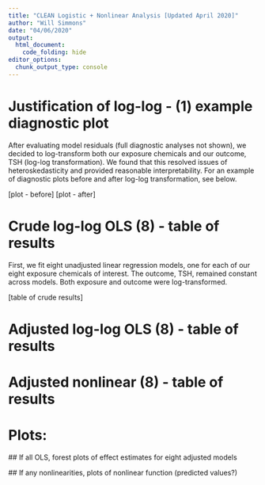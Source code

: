 ```yaml
---
title: "CLEAN Logistic + Nonlinear Analysis [Updated April 2020]"
author: "Will Simmons"
date: "04/06/2020"
output: 
  html_document:
    code_folding: hide
editor_options: 
  chunk_output_type: console
---
```


# Justification of log-log - (1) example diagnostic plot

After evaluating model residuals (full diagnostic analyses not shown), we decided to log-transform both our exposure chemicals and our outcome, TSH (log-log transformation). We found that this resolved issues of heteroskedasticity and provided reasonable interpretability. For an example of diagnostic plots before and after log-log transformation, see below.

[plot - before]
[plot - after]

# Crude log-log OLS (8) - table of results

First, we fit eight unadjusted linear regression models, one for each of our eight exposure chemicals of interest. The outcome, TSH, remained constant across models. Both exposure and outcome were log-transformed.

[table of crude results]

# Adjusted log-log OLS (8) - table of results

# Adjusted nonlinear (8) - table of results

# Plots:

  ## If all OLS, forest plots of effect estimates for eight adjusted models
  
  ## If any nonlinearities, plots of nonlinear function (predicted values?)